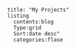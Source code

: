 ```
title: "My Projects"
listing
  contents:blog
  Type:grid
  Sort:date desc"
  categories:flase
```


